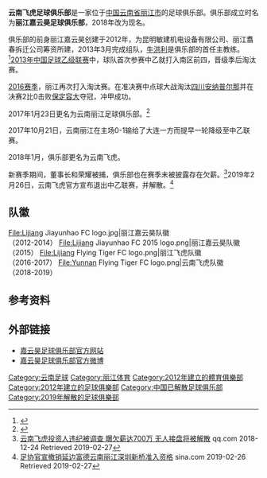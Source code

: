{{otheruses|other=2004年成立的足球俱乐部|云南丽江东巴足球俱乐部}}
{{Football club infobox
| clubname  = 云南飞虎
| image     = [[File:Yunnan_Flying_Tiger_FC_logo.png|logo]]
| fullname  = 云南飞虎足球俱乐部
| nickname  = 
| founded   = 2012年9月
| dissolved = 2019年
| city      = {{CHN}}[[云南省|云南省]][[丽江市|丽江市]]
| ground    = [[丽江体育发展中心体育场|丽江体育发展中心体育场]]
| capacity  = 22,400
| owner     = 
| chrtitle  = 
| chairman  = 
| ceotitle  = 
| ceo       = 
| manager   = 
| league    = 
| season    = [[2018年中国足球乙级联赛|2018]]|
| position  = 乙级联赛，第20名|
| shirtsupplier = 
| current   = 
}}
'''云南飞虎足球俱乐部'''是一家位于[[中华人民共和国|中国]][[云南省|云南省]][[丽江市|丽江市]]的足球俱乐部。俱乐部成立时名为'''丽江嘉云昊足球俱乐部'''，2018年改为现名。

俱乐部的前身丽江嘉云昊创建于2012年，为昆明敏建机电设备有限公司、丽江翥春拆迁公司筹资所建，2013年3月完成组队，[[牛洪利|牛洪利]]是俱乐部的首任主教练。<ref>{{cite web|title=丽江嘉云昊足球俱乐部|url=http://www.fa.org.cn/news/clb/2013-04-30/398222_3.html|work=2013中乙联赛俱乐部及球队简介(南区)|publisher=中国足球协会|accessdate=2013-09-19|archive-url=https://web.archive.org/web/20170324143510/http://www.fa.org.cn/news/clb/2013-04-30/398222_3.html|archive-date=2017-03-24|dead-url=yes}}</ref>[[2013年中国足球乙级联赛|2013年中国足球乙级联赛]]中，球队首次参赛中乙就打入南区前四，晋级季后淘汰赛。

[[2016年中国足球乙级联赛|2016赛季]]，丽江再次打入淘汰赛。在准决赛中点球大战淘汰[[四川安纳普尔那|四川安纳普尔那]]并在决赛2比0击败[[保定容大|保定容大]]夺冠，冲甲成功。

2017年1月23日更名为云南丽江足球俱乐部。<ref>{{cite web|title=中甲新军丽江嘉云昊更名为“云南丽江足球俱乐部”|url=http://mt.sohu.com/20170114/n478726212.shtml|publisher=搜狐体育|accessdate=2017-01-23|archive-date=2017-02-02|archive-url=https://web.archive.org/web/20170202010330/http://mt.sohu.com/20170114/n478726212.shtml|dead-url=no}}</ref>

2017年10月21日，云南丽江在主场0-1输给了大连一方而提早一轮降级至中乙联赛。

2018年1月，俱乐部更名为云南飞虎。

新赛季期间，董事长和荣耀被捕，俱乐部也在赛季末被披露存在欠薪。<ref>[https://sports.qq.com/a/20181224/010001.htm 云南飞虎投资人违纪被调查 曝欠薪达700万 无人接盘将被解散] {{Wayback|url=https://sports.qq.com/a/20181224/010001.htm |date=20190707025317 }} qq.com 2018-12-24 Retrieved 2019-02-27</ref>2019年2月26日，云南飞虎官方宣布退出中乙联赛，并解散。<ref>[http://sports.sina.com.cn/china/b/2019-02-26/doc-ihsxncvf8005139.shtml 足协官宣撤销延边富德云南丽江深圳新桥准入资格] {{Wayback|url=http://sports.sina.com.cn/china/b/2019-02-26/doc-ihsxncvf8005139.shtml |date=20190707025319 }} sina.com 2019-02-26 Retrieved 2019-02-27</ref>

== 队徽 ==
<gallery>
File:Lijiang Jiayunhao FC logo.jpg|丽江嘉云昊队徽<br>（2012-2014）
File:Lijiang Jiayunhao FC 2015 logo.png|丽江嘉云昊队徽<br>（2015）
File:Lijiang Flying Tiger FC logo.png|丽江飞虎队徽<br>（2016-2017）
File:Yunnan Flying Tiger FC logo.png|云南飞虎队徽<br>（2018-2019）
</gallery>

==参考资料==
{{Reflist}}

== 外部链接 ==
* [https://web.archive.org/web/20140508031043/http://www.jiayunhaofootball.com/ 嘉云昊足球俱乐部官方网站]
* [http://weibo.com/3089726040 嘉云昊足球俱乐部官方微博]

{{2018中乙}}
{{2018年中乙分类名单云南}}
{{中国足球乙级联赛冠军}}

[[Category:云南足球|Category:云南足球]]
[[Category:丽江体育|Category:丽江体育]]
[[Category:2012年建立的體育俱樂部|Category:2012年建立的體育俱樂部]]
[[Category:2012年建立的足球俱樂部|Category:2012年建立的足球俱樂部]]
[[Category:中国已解散足球俱乐部|Category:中国已解散足球俱乐部]]
[[Category:2019年解散的足球俱樂部|Category:2019年解散的足球俱樂部]]